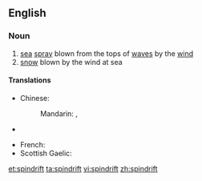 ==English==

===Noun===
{{en-noun|-}}

# [[sea]] [[spray]] blown from the tops of [[wave]]s by the [[wind]]
# [[snow]] blown by the wind at sea

====Translations====
{{trans-top|sea spray}}
* Chinese:
*: Mandarin: {{t-|cmn|浪花兒|alt=浪花(兒)|sc=Hani}}, {{t-|cmn|浪花儿|alt=浪花(儿)|tr=lànghuā[r]|sc=Hani}}
* {{trreq|Finnish}}
{{trans-mid}}
* French: {{t+|fr|embrun|m}}
* Scottish Gaelic: {{t-|gd|cathadh-mara|m}}
{{trans-bottom}}

[[et:spindrift]]
[[ta:spindrift]]
[[vi:spindrift]]
[[zh:spindrift]]